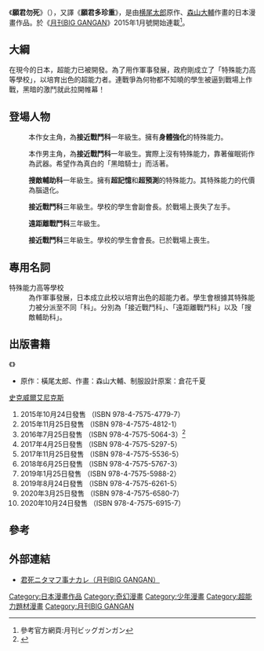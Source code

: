 
{{refimprove|time=2015-12-31}}
{{Infobox animanga/Headerofja
|標題= 願君勿死
|圖像= 
|尺寸= 
|說明= 
|日文名稱= 君死ニタマフ事ナカレ 
|英文名稱= Thou Shalt Not Die
|假名= 
|羅馬字= 
|類型= [[冒險|冒險]]、[[動作|動作]]、[[奇幻|奇幻]]
}}
{{Infobox animanga/Manga
|標題= 願君勿死
|作者= [[橫尾太郎|橫尾太郎]] 
|作畫= [[森山大輔|森山大輔]]
|出版社= {{flagicon|Japan}} [[Square_Enix|Square Enix]]
|連載雜誌= [[月刊BIG_GANGAN|月刊BIG GANGAN]]
|標籤=
|開始= 2015年
|結束= 2020年
|冊數= {{flagicon|Japan}} 10冊（2020年10月）
|話數= 50話（至2019年12月號）
|其他= 制服設計原案：[[倉花千夏|倉花千夏]]
}}
{{Infobox animanga/Footerofja}}

《'''願君勿死'''》（{{lang-ja|君死ニタマフ事ナカレ}}），又譯《'''願君多珍重'''》，是由[[横尾太郎|横尾太郎]]原作、[[森山大輔|森山大輔]]作畫的日本漫畫作品。於《[[月刊BIG_GANGAN|月刊BIG GANGAN]]》2015年1月號開始連載<ref name="外部連結">參考官方網頁:月刊ビッグガンガン</ref>。

==大綱==
在現今的日本，超能力已被開發。為了用作軍事發展，政府剛成立了「特殊能力高等學校」，以培育出色的超能力者。連戰爭為何物都不知曉的學生被逼到戰場上作戰，黑暗的激鬥就此拉開帷幕！

==登場人物==
; {{nihongo|真白|マシロ}}
:本作女主角，為'''接近戰鬥科'''一年級生。擁有'''身體強化'''的特殊能力。

; {{nihongo|黑井|クロイ}}
:本作男主角，為'''接近戰鬥科'''一年級生。實際上沒有特殊能力，靠著催眠術作為武器。希望作為真白的「黑暗騎士」而活著。

; {{nihongo|淺蔥|アサギ}}
:'''搜敵輔助科'''一年級生。擁有'''超記憶'''和'''超預測'''的特殊能力。其特殊能力的代價為腦退化。

; {{nihongo|牡丹|ボタン}}
:'''接近戰鬥科'''三年級生。學校的學生會副會長。於戰場上喪失了左手。

; {{nihongo|水柿|ミズカキ}}
:'''遠距離戰鬥科'''三年級生。

; {{nihongo|薄木|ウスキ}}
:'''接近戰鬥科'''三年級生。學校的學生會會長。已於戰場上喪生。

==專用名詞==
;特殊能力高等學校
:為作軍事發展，日本成立此校以培育出色的超能力者。學生會根據其特殊能力被分派至不同「科」。分別為「接近戰鬥科」、「遠距離戰鬥科」以及「搜敵輔助科」。

==出版書籍==
;《'''{{lang|ja|君死ニタマフ事ナカレ}}'''》
*原作：橫尾太郎、作畫：森山大輔、制服設計原案：倉花千夏
{{flagicon|JPN}} [[史克威爾艾尼克斯|史克威爾艾尼克斯]]
# 2015年10月24日發售 （ISBN 978-4-7575-4779-7）
# 2015年11月25日發售 （ISBN 978-4-7575-4812-1）
# 2016年7月25日發售 （ISBN 978-4-7575-5064-3）<ref>{{cite web|url=http://www.amazon.co.jp/gp/product/475754779X?ie=UTF8&tag=semb-22&linkCode=as2&camp=247&creative=1211&creativeASIN=475754779X|title=死ニタマフ事ナカレ(1) (ビッグガンガンコミックススーパー) コミック|publisher=[[亞馬遜日本|亞馬遜日本]]|accessdate=2015年12月31日}}</ref>
# 2017年4月25日發售 （ISBN 978-4-7575-5297-5）
# 2017年11月25日發售 （ISBN 978-4-7575-5536-5）
# 2018年6月25日發售 （ISBN 978-4-7575-5767-3）
# 2019年1月25日發售 （ISBN 978-4-7575-5988-2）
# 2019年8月24日發售 （ISBN 978-4-7575-6261-5）
# 2020年3月25日發售 （ISBN 978-4-7575-6580-7）
# 2020年10月24日發售 （ISBN 978-4-7575-6915-7）

==參考==
{{Reflist}}

==外部連結==
* [https://magazine.jp.square-enix.com/biggangan/introduction/kimishini/ 君死ニタマフ事ナカレ（月刊BIG GANGAN）]

{{DEFAULTSORT:Kimi-shi ni tamou koto nakare}}
[[Category:日本漫畫作品|Category:日本漫畫作品]]
[[Category:奇幻漫畫|Category:奇幻漫畫]]
[[Category:少年漫畫|Category:少年漫畫]]
[[Category:超能力題材漫畫|Category:超能力題材漫畫]]
[[Category:月刊BIG_GANGAN|Category:月刊BIG GANGAN]]